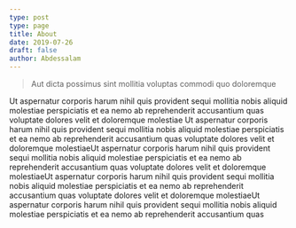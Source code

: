 ```yaml
---
type: post
type: page
title: About
date: 2019-07-26
draft: false
author: Abdessalam
---
```


> Aut dicta possimus sint mollitia voluptas commodi quo doloremque

Ut aspernatur corporis harum nihil quis provident sequi mollitia nobis aliquid molestiae perspiciatis et ea nemo ab reprehenderit accusantium quas voluptate dolores velit et doloremque molestiae Ut aspernatur corporis harum nihil quis provident sequi mollitia nobis aliquid molestiae perspiciatis et ea nemo ab reprehenderit accusantium quas voluptate dolores velit et doloremque molestiaeUt aspernatur corporis harum nihil quis provident sequi mollitia nobis aliquid molestiae perspiciatis et ea nemo ab reprehenderit accusantium quas voluptate dolores velit et doloremque molestiaeUt aspernatur corporis harum nihil quis provident sequi mollitia nobis aliquid molestiae perspiciatis et ea nemo ab reprehenderit accusantium quas voluptate dolores velit et doloremque molestiaeUt aspernatur corporis harum nihil quis provident sequi mollitia nobis aliquid molestiae perspiciatis et ea nemo ab reprehenderit accusantium quas
